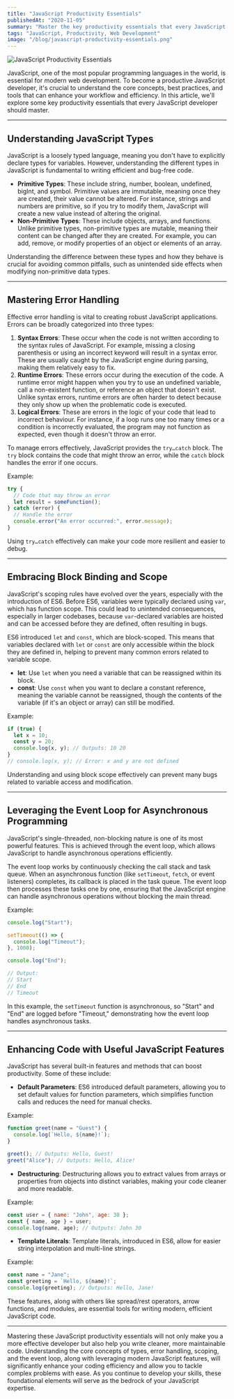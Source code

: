 ```yaml
---
title: "JavaScript Productivity Essentials"
publishedAt: "2020-11-05"
summary: "Master the key productivity essentials that every JavaScript developer should know."
tags: "JavaScript, Productivity, Web Development"
image: "/blog/javascript-productivity-essentials.png"
---
```


<Image
  src="/blog/javascript-productivity-essentials.webp"
  alt="JavaScript Productivity Essentials"
  width={640}
  height={500}
/>

JavaScript, one of the most popular programming languages in the world, is essential for modern web development. To become a productive JavaScript developer, it's crucial to understand the core concepts, best practices, and tools that can enhance your workflow and efficiency. In this article, we'll explore some key productivity essentials that every JavaScript developer should master.

---

## Understanding JavaScript Types

JavaScript is a loosely typed language, meaning you don't have to explicitly declare types for variables. However, understanding the different types in JavaScript is fundamental to writing efficient and bug-free code.

- **Primitive Types**: These include string, number, boolean, undefined, bigInt, and symbol. Primitive values are immutable, meaning once they are created, their value cannot be altered. For instance, strings and numbers are primitive, so if you try to modify them, JavaScript will create a new value instead of altering the original.
- **Non-Primitive Types**: These include objects, arrays, and functions. Unlike primitive types, non-primitive types are mutable, meaning their content can be changed after they are created. For example, you can add, remove, or modify properties of an object or elements of an array.

Understanding the difference between these types and how they behave is crucial for avoiding common pitfalls, such as unintended side effects when modifying non-primitive data types.

---

## Mastering Error Handling

Effective error handling is vital to creating robust JavaScript applications. Errors can be broadly categorized into three types:

1. **Syntax Errors**: These occur when the code is not written according to the syntax rules of JavaScript. For example, missing a closing parenthesis or using an incorrect keyword will result in a syntax error. These are usually caught by the JavaScript engine during parsing, making them relatively easy to fix.
2. **Runtime Errors**: These errors occur during the execution of the code. A runtime error might happen when you try to use an undefined variable, call a non-existent function, or reference an object that doesn't exist. Unlike syntax errors, runtime errors are often harder to detect because they only show up when the problematic code is executed.
3. **Logical Errors**: These are errors in the logic of your code that lead to incorrect behaviour. For instance, if a loop runs one too many times or a condition is incorrectly evaluated, the program may not function as expected, even though it doesn't throw an error.

To manage errors effectively, JavaScript provides the `try…catch` block. The `try` block contains the code that might throw an error, while the `catch` block handles the error if one occurs.

Example:

```js
try {
  // Code that may throw an error
  let result = someFunction();
} catch (error) {
  // Handle the error
  console.error("An error occurred:", error.message);
}
```

Using `try…catch` effectively can make your code more resilient and easier to debug.

---

## Embracing Block Binding and Scope

JavaScript's scoping rules have evolved over the years, especially with the introduction of ES6. Before ES6, variables were typically declared using `var`, which has function scope. This could lead to unintended consequences, especially in larger codebases, because `var`-declared variables are hoisted and can be accessed before they are defined, often resulting in bugs.

ES6 introduced `let` and `const`, which are block-scoped. This means that variables declared with `let` or `const` are only accessible within the block they are defined in, helping to prevent many common errors related to variable scope.

- **let**: Use `let` when you need a variable that can be reassigned within its block.
- **const**: Use `const` when you want to declare a constant reference, meaning the variable cannot be reassigned, though the contents of the variable (if it's an object or array) can still be modified.

Example:

```js
if (true) {
  let x = 10;
  const y = 20;
  console.log(x, y); // Outputs: 10 20
}
// console.log(x, y); // Error: x and y are not defined
```

Understanding and using block scope effectively can prevent many bugs related to variable access and modification.

---

## Leveraging the Event Loop for Asynchronous Programming

JavaScript's single-threaded, non-blocking nature is one of its most powerful features. This is achieved through the event loop, which allows JavaScript to handle asynchronous operations efficiently.

The event loop works by continuously checking the call stack and task queue. When an asynchronous function (like `setTimeout`, `fetch`, or event listeners) completes, its callback is placed in the task queue. The event loop then processes these tasks one by one, ensuring that the JavaScript engine can handle asynchronous operations without blocking the main thread.

Example:

```js
console.log("Start");

setTimeout(() => {
  console.log("Timeout");
}, 1000);

console.log("End");

// Output:
// Start
// End
// Timeout
```

In this example, the `setTimeout` function is asynchronous, so "Start" and "End" are logged before "Timeout," demonstrating how the event loop handles asynchronous tasks.

---

## Enhancing Code with Useful JavaScript Features

JavaScript has several built-in features and methods that can boost productivity. Some of these include:

- **Default Parameters**: ES6 introduced default parameters, allowing you to set default values for function parameters, which simplifies function calls and reduces the need for manual checks.

Example:

```js
function greet(name = "Guest") {
  console.log(`Hello, ${name}!`);
}

greet(); // Outputs: Hello, Guest!
greet("Alice"); // Outputs: Hello, Alice!
```

- **Destructuring**: Destructuring allows you to extract values from arrays or properties from objects into distinct variables, making your code cleaner and more readable.

Example:

```js
const user = { name: "John", age: 30 };
const { name, age } = user;
console.log(name, age); // Outputs: John 30
```

- **Template Literals**: Template literals, introduced in ES6, allow for easier string interpolation and multi-line strings.

Example:

```js
const name = "Jane";
const greeting = `Hello, ${name}!`;
console.log(greeting); // Outputs: Hello, Jane!
```

These features, along with others like spread/rest operators, arrow functions, and modules, are essential tools for writing modern, efficient JavaScript code.

---

Mastering these JavaScript productivity essentials will not only make you a more effective developer but also help you write cleaner, more maintainable code. Understanding the core concepts of types, error handling, scoping, and the event loop, along with leveraging modern JavaScript features, will significantly enhance your coding efficiency and allow you to tackle complex problems with ease. As you continue to develop your skills, these foundational elements will serve as the bedrock of your JavaScript expertise.
